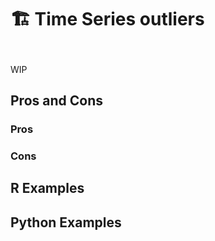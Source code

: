 # 🏗️ Time Series outliers {#sec-time-series-outliers}

::: {style="visibility: hidden; height: 0px;"}
## Time Series outliers
:::

WIP

## Pros and Cons

### Pros

### Cons

## R Examples

## Python Examples

